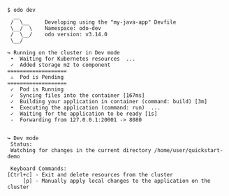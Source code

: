 ```console
$ odo dev
  __
 /  \__     Developing using the "my-java-app" Devfile
 \__/  \    Namespace: odo-dev
 /  \__/    odo version: v3.14.0
 \__/

↪ Running on the cluster in Dev mode
 •  Waiting for Kubernetes resources  ...
 ✓  Added storage m2 to component
===================
 ⚠  Pod is Pending
===================
 ✓  Pod is Running
 ✓  Syncing files into the container [167ms]
 ✓  Building your application in container (command: build) [3m]
 •  Executing the application (command: run)  ...
 ✓  Waiting for the application to be ready [1s]
 -  Forwarding from 127.0.0.1:20001 -> 8080


↪ Dev mode
 Status:
 Watching for changes in the current directory /home/user/quickstart-demo

 Keyboard Commands:
[Ctrl+c] - Exit and delete resources from the cluster
     [p] - Manually apply local changes to the application on the cluster
```